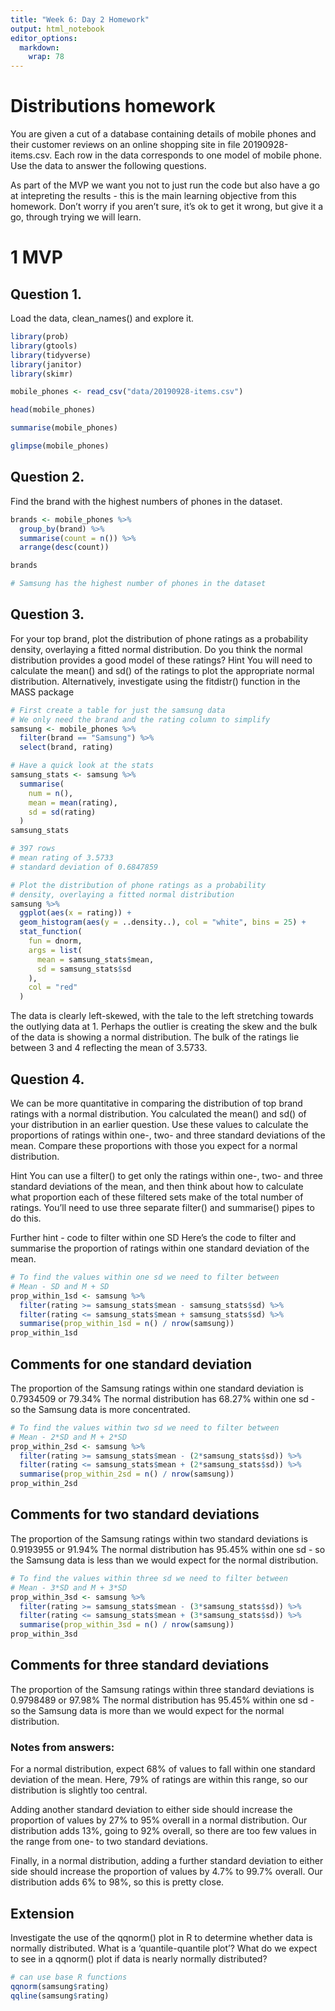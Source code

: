 ```yaml
---
title: "Week 6: Day 2 Homework"
output: html_notebook
editor_options: 
  markdown: 
    wrap: 78
---
```


# Distributions homework

You are given a cut of a database containing details of mobile phones and
their customer reviews on an online shopping site in file 20190928-items.csv.
Each row in the data corresponds to one model of mobile phone. Use the data to
answer the following questions.

As part of the MVP we want you not to just run the code but also have a go at
intepreting the results - this is the main learning objective from this
homework. Don't worry if you aren't sure, it's ok to get it wrong, but give it
a go, through trying we will learn.

# 1 MVP

## Question 1.

Load the data, clean_names() and explore it.

```r
library(prob)
library(gtools)
library(tidyverse)
library(janitor)
library(skimr)
```

```r
mobile_phones <- read_csv("data/20190928-items.csv")
```

```r
head(mobile_phones)
```

```r
summarise(mobile_phones)
```

```r
glimpse(mobile_phones)
```

## Question 2.

Find the brand with the highest numbers of phones in the dataset.

```r
brands <- mobile_phones %>% 
  group_by(brand) %>% 
  summarise(count = n()) %>% 
  arrange(desc(count))

brands

# Samsung has the highest number of phones in the dataset
```

## Question 3.

For your top brand, plot the distribution of phone ratings as a probability
density, overlaying a fitted normal distribution. Do you think the normal
distribution provides a good model of these ratings? Hint You will need to
calculate the mean() and sd() of the ratings to plot the appropriate normal
distribution. Alternatively, investigate using the fitdistr() function in the
MASS package

```r
# First create a table for just the samsung data
# We only need the brand and the rating column to simplify
samsung <- mobile_phones %>% 
  filter(brand == "Samsung") %>% 
  select(brand, rating)
```

```r
# Have a quick look at the stats
samsung_stats <- samsung %>%
  summarise(
    num = n(),
    mean = mean(rating),
    sd = sd(rating)
  )
samsung_stats

# 397 rows
# mean rating of 3.5733
# standard deviation of 0.6847859
```

```r
# Plot the distribution of phone ratings as a probability
# density, overlaying a fitted normal distribution
samsung %>% 
  ggplot(aes(x = rating)) +
  geom_histogram(aes(y = ..density..), col = "white", bins = 25) +
  stat_function(
    fun = dnorm, 
    args = list(
      mean = samsung_stats$mean, 
      sd = samsung_stats$sd
    ),
    col = "red"
  )
```

The data is clearly left-skewed, with the tale to the left stretching towards
the outlying data at 1. Perhaps the outlier is creating the skew and the bulk
of the data is showing a normal distribution. The bulk of the ratings lie
between 3 and 4 reflecting the mean of 3.5733.

## Question 4.

We can be more quantitative in comparing the distribution of top brand ratings
with a normal distribution. You calculated the mean() and sd() of your
distribution in an earlier question. Use these values to calculate the
proportions of ratings within one-, two- and three standard deviations of the
mean. Compare these proportions with those you expect for a normal
distribution.

Hint You can use a filter() to get only the ratings within one-, two- and
three standard deviations of the mean, and then think about how to calculate
what proportion each of these filtered sets make of the total number of
ratings. You'll need to use three separate filter() and summarise() pipes to
do this.

Further hint - code to filter within one SD Here's the code to filter and
summarise the proportion of ratings within one standard deviation of the mean.


```r
# To find the values within one sd we need to filter between 
# Mean - SD and M + SD
prop_within_1sd <- samsung %>% 
  filter(rating >= samsung_stats$mean - samsung_stats$sd) %>%
  filter(rating <= samsung_stats$mean + samsung_stats$sd) %>%
  summarise(prop_within_1sd = n() / nrow(samsung)) 
prop_within_1sd
```

## Comments for one standard deviation

The proportion of the Samsung ratings within one standard deviation is
0.7934509 or 79.34% The normal distribution has 68.27% within one sd - so the
Samsung data is more concentrated.

```r
# To find the values within two sd we need to filter between 
# Mean - 2*SD and M + 2*SD
prop_within_2sd <- samsung %>% 
  filter(rating >= samsung_stats$mean - (2*samsung_stats$sd)) %>%
  filter(rating <= samsung_stats$mean + (2*samsung_stats$sd)) %>%
  summarise(prop_within_2sd = n() / nrow(samsung)) 
prop_within_2sd
```
## Comments for two standard deviations

The proportion of the Samsung ratings within two standard deviations is
0.9193955 or 91.94% The normal distribution has 95.45% within one sd - so the
Samsung data is less than we would expect for the normal distribution.

```r
# To find the values within three sd we need to filter between 
# Mean - 3*SD and M + 3*SD
prop_within_3sd <- samsung %>% 
  filter(rating >= samsung_stats$mean - (3*samsung_stats$sd)) %>%
  filter(rating <= samsung_stats$mean + (3*samsung_stats$sd)) %>%
  summarise(prop_within_3sd = n() / nrow(samsung)) 
prop_within_3sd
```
## Comments for three standard deviations

The proportion of the Samsung ratings within three standard deviations is
0.9798489 or 97.98% The normal distribution has 95.45% within one sd - so the
Samsung data is more than we would expect for the normal distribution.

### Notes from answers:
For a normal distribution, expect 68% of values to fall within one standard deviation of the mean. Here, 79% of ratings are within this range, so our distribution is slightly too central.

Adding another standard deviation to either side should increase the proportion of values by 27% to 95% overall in a normal distribution. Our distribution adds 13%, going to 92% overall, so there are too few values in the range from one- to two standard deviations.

Finally, in a normal distribution, adding a further standard deviation to either side should increase the proportion of values by 4.7% to 99.7% overall. Our distribution adds 6% to 98%, so this is pretty close.

## Extension
Investigate the use of the qqnorm() plot in R to determine whether data is normally distributed. What is a ‘quantile-quantile plot’? What do we expect to see in a qqnorm() plot if data is nearly normally distributed?

```r
# can use base R functions
qqnorm(samsung$rating)
qqline(samsung$rating)
```


